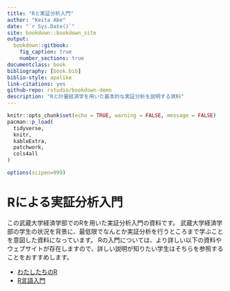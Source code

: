 ```yaml
--- 
title: "Rと実証分析入門"
author: "Keita Abe"
date: "`r Sys.Date()`"
site: bookdown::bookdown_site
output: 
  bookdown::gitbook:
    fig_caption: true
    number_sections: true
documentclass: book
bibliography: [book.bib]
biblio-style: apalike
link-citations: yes
github-repo: rstudio/bookdown-demo
description: "Rと計量経済学を用いた基本的な実証分析を説明する資料"
---
```


```r
knitr::opts_chunk$set(echo = TRUE, warning = FALSE, message = FALSE)
pacman::p_load(
  tidyverse,
  knitr,
  kableExtra,
  patchwork,
  cols4all
)

options(scipen=999)
```

# Rによる実証分析入門

この武蔵大学経済学部でのRを用いた実証分析入門の資料です。
武蔵大学経済学部の学生の状況を背景に、最低限でなんとか実証分析を行うところまで学ぶことを意図した資料になっています。
Rの入門については、より詳しい以下の資料やウェブサイトが存在しますので、詳しい説明が知りたい学生はそちらを参照することをおすすめします。

- [わたしたちのR](https://www.jaysong.net/RBook/)
- [R言語入門](https://speakerdeck.com/s_uryu/introduction-to-r)







